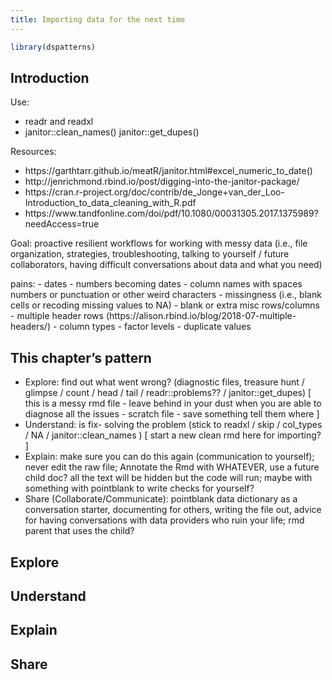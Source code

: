 ```yaml
---
title: Importing data for the next time
---
```


```r
library(dspatterns)
```


## Introduction

Use: 

- readr and readxl
- janitor::clean_names() janitor::get_dupes()

Resources:

- https://garthtarr.github.io/meatR/janitor.html#excel_numeric_to_date()
- http://jenrichmond.rbind.io/post/digging-into-the-janitor-package/
- https://cran.r-project.org/doc/contrib/de_Jonge+van_der_Loo-Introduction_to_data_cleaning_with_R.pdf
- https://www.tandfonline.com/doi/pdf/10.1080/00031305.2017.1375989?needAccess=true

Goal: proactive resilient workflows for working with messy data (i.e., file organization, strategies, troubleshooting, talking to yourself / future collaborators, having difficult conversations about data and what you need)

pains:
- dates
- numbers becoming dates
- column names with spaces numbers or punctuation or other weird characters 
- missingness (i.e., blank cells or recoding missing values to NA)
- blank or extra misc rows/columns
- multiple header rows (https://alison.rbind.io/blog/2018-07-multiple-headers/)
- column types 
- factor levels
- duplicate values

## This chapter's pattern

- Explore: find out what went wrong? (diagnostic files, treasure hunt / glimpse / count / head / tail / readr::problems?? / janitor::get_dupes) [ this is a messy rmd file - leave behind in your dust when you are able to diagnose all the issues     - scratch file - save something tell them where ]
- Understand: is fix- solving the problem (stick to readxl / skip / col_types / NA / janitor::clean_names ) [ start a new clean rmd here for importing? ]
- Explain: make sure you can do this again (communication to yourself); never edit the raw file; Annotate the Rmd with WHATEVER, use a future child doc? all the text will be hidden but the code will run; maybe with something with pointblank to write checks for yourself?
- Share (Collaborate/Communicate): pointblank data dictionary as a conversation starter, documenting for others, writing the file out, advice for having conversations with data providers who ruin your life; rmd parent that uses the child?

## Explore


## Understand


## Explain


## Share



